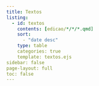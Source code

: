 ```yaml
---
title: Textos
listing:
  - id: textos
    contents: [edicao/*/*/*.qmd]
    sort: 
      - "date desc"
    type: table
    categories: true
    template: textos.ejs
sidebar: false
page-layout: full
toc: false
---
```


:::{#textos}
:::






